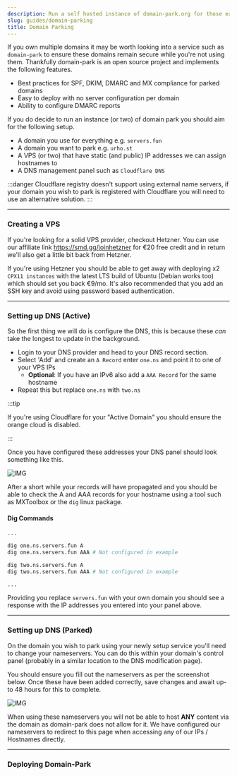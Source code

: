 ```yaml
---
description: Run a self hosted instance of domain-park.org for those extra domains you own but don't know what to do with.
slug: guides/domain-parking
title: Domain Parking
---
```


If you own multiple domains it may be worth looking into a service such as `domain-park` to ensure these domains remain secure while you're not using them. Thankfully domain-park is an open source project and implements the following features.

- Best practices for SPF, DKIM, DMARC and MX compliance for parked domains
- Easy to deploy with no server configuration per domain
- Ability to configure DMARC reports

If you do decide to run an instance (or two) of domain park you should aim for the following setup.

- A domain you use for everything e.g. `servers.fun`
- A domain you want to park e.g. `urho.st`
- A VPS (or two) that have static (and public) IP addresses we can assign hostnames to
- A DNS management panel such as `Cloudflare DNS`

:::danger
Cloudflare registry doesn't support using external name servers, if your domain you wish to park is registered with Cloudflare you will need to use an alternative solution.
:::

---

### Creating a VPS

If you're looking for a solid VPS provider, checkout Hetzner. You can use our affiliate link https://smd.gg/joinhetzner for €20 free credit and in return we'll also get a little bit back from Hetzner.

If you're using Hetzner you should be able to get away with deploying x2 `CPX11 instances` with the latest LTS build of Ubuntu (Debian works too) which should set you back €9/mo. It's also recommended that you add an SSH key and avoid using password based authentication.

---

### Setting up DNS (Active)

So the first thing we will do is configure the DNS, this is because these *can* take the longest to update in the background.

- Login to your DNS provider and head to your DNS record section.
- Select 'Add' and create an `A Record` enter `one.ns` and point it to one of your VPS IPs
    - **Optional**: If you have an IPv6 also add a `AAA Record` for the same hostname
- Repeat this but replace `one.ns` with `two.ns`

:::tip

If you're using Cloudflare for your "Active Domain" you should ensure the orange cloud is disabled.

:::

Once you have configured these addresses your DNS panel should look something like this.

![IMG](https://uk.thot.cc/api/shares/U3NTk4N/files/7bb07f91-af5d-4741-bd3f-7cb20421e586?download=false)

After a short while your records will have propagated and you should be able to check the A and AAA records for your hostname using a tool such as MXToolbox or the `dig` linux package.

#### Dig Commands

```bash
...

dig one.ns.servers.fun A
dig one.ns.servers.fun AAA # Not configured in example

dig two.ns.servers.fun A
dig two.ns.servers.fun AAA # Not configured in example

...
```
Providing you replace `servers.fun` with your own domain you should see a response with the IP addresses you entered into your panel above.

---

### Setting up DNS (Parked)

On the domain you wish to park using your newly setup service you'll need to change your nameservers. You can do this within your domain's control panel (probably in a similar location to the DNS modification page).

You should ensure you fill out the nameservers as per the screenshot below. Once these have been added correctly, save changes and await up-to 48 hours for this to complete.

![IMG](https://uk.thot.cc/api/shares/Y2NjM0O/files/471bcb1d-42bf-4e52-a9b2-be56323eb3c5?download=false)

When using these nameservers you will not be able to host **ANY** content via the domain as domain-park does not allow for it. We have configured our nameservers to redirect to this page when accessing any of our IPs / Hostnames directly.

---

### Deploying Domain-Park
